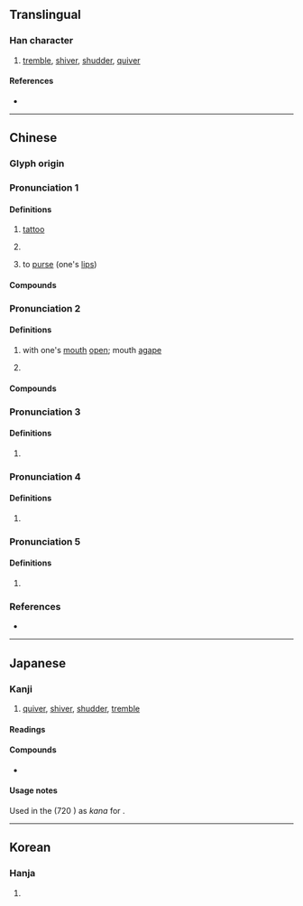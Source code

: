 {{character info}}
==Translingual==

===Han character===
{{Han char|rn=30|rad=口|as=06|sn=9|four=67027|canj=RNIN|ids=⿰口多}}

# [[tremble]], [[shiver]], [[shudder]], [[quiver]]

====References====
* {{Han ref|kx=0189.020|dkj=03590|dj=0408.090|hdz=10620.080|uh=54C6|ud=21702|bh=CE47|bd=52807}}

----

==Chinese==
{{zh-forms}}

===Glyph origin===
{{Han etym}}

===Pronunciation 1===
{{zh-pron
|m=duō
|c=do1,do2
|mn=to
|cat=v
}}

====Definitions====
{{zh-hanzi}}

# {{n-g|Sound of [[hit]]ting:}} [[tattoo]]
# {{zh-used|哆嗦}}
# {{lb|zh|dialectal}} to [[purse]] (one's [[lip]]s)

====Compounds====
{{zh-der|哆嗦|打哆嗦|哆囉哆嗦}}

===Pronunciation 2===
{{zh-pron
|m=chǐ,chě,1nb=Mainland,2nb=Taiwan
|c=ci2,ce2
|mc=1+2+3+4
|oc=y,1+4+5+6
|cat=a
}}

====Definitions====
{{zh-hanzi}}

# {{lb|zh|literary}} with one's [[mouth]] [[open]]; mouth [[agape]]
# {{zh-used|哆然}}

====Compounds====
{{zh-der|哆張|披哆|目瞠口哆|哆然}}

===Pronunciation 3===
{{zh-pron
|m=zhà
|mc=7
|oc=n,3
|cat=
}}

====Definitions====
{{zh-hanzi}}

# {{zh-hg}} {{zh-only|哚㕦|with a [[big]] [[mouth]]}}

===Pronunciation 4===
{{zh-pron
|m=chì
|mc=5
|oc=n,7
|cat=n
}}

====Definitions====
{{zh-hanzi}}

# {{zh-hg}} {{n-g|A kind of [[sound]].}}

===Pronunciation 5===
{{zh-pron
|m=duò
|mc=6
|oc=n,2
|cat=part
}}

====Definitions====
{{zh-hanzi}}

# {{zh-hg}} {{n-g|A particle.}}

===References===
* {{R:yue:mfccd}}

----

==Japanese==

===Kanji===
{{ja-kanji|grade=|rs=口06}}

# [[quiver]], [[shiver]], [[shudder]], [[tremble]]

====Readings====
{{rfv-pron|ja}}
{{ja-readings
|goon=し, しゃ, た
|kanon=し, しゃ, た
|kun=おお-き.い<おほき.い, おおくち-<おほくち-
}}

====Compounds====
* {{ja-r|摩哆|また}}

====Usage notes====
Used in the ''{{w|Nihon Shoki}}'' (720 {{CE}}) as {{m|ja|借音|tr=shakuon}} ''kana'' for {{IPAfont|⟨ta⟩}}.

----

==Korean==

===Hanja===
{{ko-hanja|hangeul=[[치]], [[차]]|rv=chi, cha|y=chi, cha|mr=ch'i, ch'a}}

# {{rfdef|ko|sort=口06}}